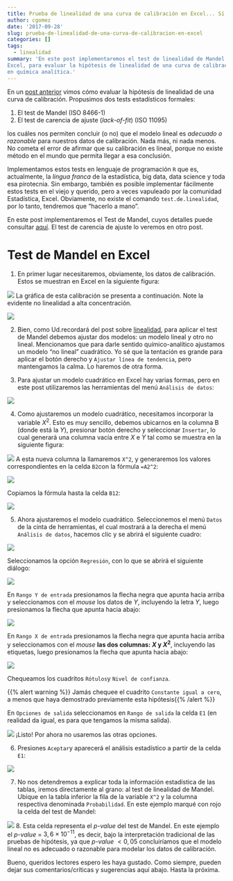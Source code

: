 ```yaml
---
title: Prueba de linealidad de una curva de calibración en Excel... Sí ¡En Excel!
author: cgomez
date: '2017-09-28'
slug: prueba-de-linealidad-de-una-curva-de-calibracion-en-excel
categories: []
tags:
  - linealidad
summary: 'En este post implementaremos el test de linealidad de Mandel en 
Excel, para evaluar la hipótesis de linealidad de una curva de calibración 
en química analítica.'
---
```


En un [post anterior](https://www.analytical.cl/post/como-demuestro-que-mi-curva-de-calibracion-es-lineal/) vimos cómo evaluar la hipótesis de linealidad
de una curva de calibración. Propusimos dos tests estadísticos formales:

1. El test de Mandel (ISO 8466-1)
2. El test de carencia de ajuste (_lack-of-fit_) (ISO 11095)

los cuáles nos permiten concluir (o no) que el modelo
lineal es _adecuado o razonable_ para nuestros datos de calibración. 
Nada más, ni nada menos. No cometa el error de afirmar que su calibración es 
lineal, porque no existe método en el mundo que permita llegar a esa 
conclusión.

Implementamos estos tests en lenguaje de programación `R` que es, actualmente,
la _lingua franca_ de la estadística, big data, data science y toda esa
pirotecnia. Sin embargo, también es posible implementar fácilmente
estos tests en el viejo y querido, pero a veces vapuleado por la comunidad
Estadística, Excel. Obviamente, 
no existe el comando `test.de.linealidad`, por lo tanto, tendremos que 
"hacerlo a mano".

En este post implementaremos el Test de Mandel, cuyos detalles puede
consultar [aquí](https://www.analytical.cl/post/como-demuestro-que-mi-curva-de-calibracion-es-lineal/). El test de carencia de ajuste lo veremos en otro post.

# Test de Mandel en Excel

1. En primer lugar necesitaremos, obviamente, los datos de calibración. 
Estos se muestran en Excel en la siguiente figura:

![](/img/datos.png)
La gráfica de esta calibración se presenta a continuación. Note la 
evidente no linealidad a alta concentración.

![](/img/plot_cal.png)

2. Bien, como Ud.recordará del post sobre [linealidad](https://www.analytical.cl/post/como-demuestro-que-mi-curva-de-calibracion-es-lineal/), para aplicar el test de Mandel debemos
ajustar dos modelos: un modelo lineal y otro no lineal. Mencionamos que para 
darle sentido 
químico-analítico ajustamos un modelo "no lineal" cuadrático. Yo sé que la 
tentación 
es grande para aplicar el botón derecho y `Ajustar línea de tendencia`, pero
mantengamos la calma. Lo haremos de otra forma.

3. Para ajustar un modelo cuadrático en Excel hay varias formas, pero en este 
post utilizaremos las herramientas del menú `Análisis de datos`:

![](/img/tools.png)

4. Como ajustaremos un modelo cuadrático, necesitamos incorporar la 
variable $X^2$. Esto es muy sencillo, debemos ubicarnos
en la columna B (donde está la $Y$), presionar botón derecho y seleccionar
`Insertar`, lo cual generará una columna vacía entre $X$ e $Y$ tal 
como se muestra en la siguiente figura:

![](/img/insertar.png)
A esta nueva columna la llamaremos `X^2`, y generaremos los valores 
correspondientes en la celda `B2`con la fórmula `=A2^2`: 

![](/img/formula.png)

Copiamos la fórmula hasta la celda `B12`:

![](/img/copiada.png)


5. Ahora ajustaremos el modelo cuadrático. Seleccionemos el menú `Datos` de
la cinta de herramientas, el cual mostrará a la derecha el menú
`Análisis de datos`, hacemos clic y se abrirá el siguiente cuadro:

![](/img/cuadro.png)

Seleccionamos la opción `Regresión`, con lo que se abrirá el siguiente
diálogo:

![](/img/regresion.png)

En `Rango Y de entrada` presionamos la flecha negra que apunta hacia arriba
y seleccionamos con el _mouse_ los datos de $Y$, incluyendo la letra $Y$, 
luego presionamos la flecha que apunta hacia abajo:

![](/img/rangoy.png)

En `Rango X de entrada` presionamos la flecha negra que apunta hacia arriba
y seleccionamos con el _mouse_ **las dos columnas: $X$ y $X^2$**, 
incluyendo las etiquetas, luego presionamos la flecha que apunta hacia abajo:

![](/img/rangox.png)

Chequeamos los cuadritos `Rótulos`y `Nivel de confianza`.

{{% alert warning %}}
Jamás chequee el cuadrito `Constante igual a cero`, a menos que haya
demostrado previamente esta hipótesis{{% /alert %}}

En `Opciones de salida` seleccionamos en `Rango de salida` la celda 
`E1` (en realidad da igual, es para que tengamos la misma salida).

![](/img/cuadrolisto.png)
¡Listo! Por ahora no usaremos las otras opciones.

6. Presiones `Aceptar`y aparecerá el análisis estadístico a partir de la 
celda `E1`:

![](/img/analisis.png)

7. No nos detendremos a explicar toda la información estadística de 
las tablas, iremos
directamente al grano: al test de linealidad de Mandel. Ubique en la tabla
inferior la fila de la variable `X^2` y la columna respectiva denominada
`Probabilidad`. En este ejemplo marqué con rojo la celda del test de Mandel:

![](/img/mandel.png)
8. Esta celda representa el _p-value_ del test de Mandel. En este ejemplo
el _p-value_ = $3,6\times 10^{-11}$, es decir, 
bajo la interpretación tradicional
de las pruebas de hipótesis, ya que _p-value_ $< 0,05$ 
concluiríamos que el modelo lineal no es adecuado o razonable para modelar 
los datos de calibración. 

Bueno, queridos lectores espero les haya gustado. Como siempre, 
pueden dejar sus comentarios/críticas y sugerencias aquí abajo.
Hasta la próxima.





